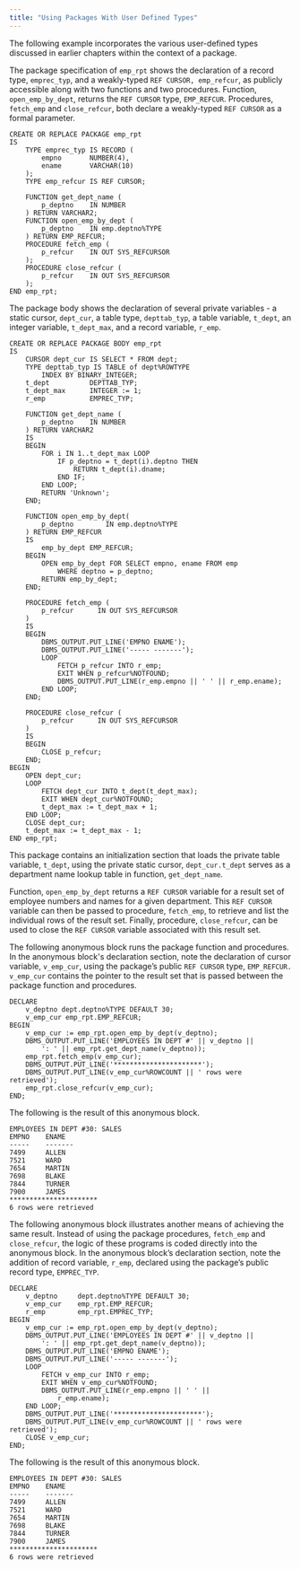 ```yaml
---
title: "Using Packages With User Defined Types"
---
```




The following example incorporates the various user-defined types discussed in earlier chapters within the context of a package.

The package specification of `emp_rpt` shows the declaration of a record type, `emprec_typ`, and a weakly-typed `REF CURSOR, emp_refcur`, as publicly accessible along with two functions and two procedures. Function, `open_emp_by_dept`, returns the `REF CURSOR` type, `EMP_REFCUR`. Procedures, `fetch_emp` and `close_refcur`, both declare a weakly-typed `REF CURSOR` as a formal parameter.

``` text
CREATE OR REPLACE PACKAGE emp_rpt
IS
    TYPE emprec_typ IS RECORD (
        empno       NUMBER(4),
        ename       VARCHAR(10)
    );
    TYPE emp_refcur IS REF CURSOR;

    FUNCTION get_dept_name (
        p_deptno    IN NUMBER
    ) RETURN VARCHAR2;
    FUNCTION open_emp_by_dept (
        p_deptno    IN emp.deptno%TYPE
    ) RETURN EMP_REFCUR;
    PROCEDURE fetch_emp (
        p_refcur    IN OUT SYS_REFCURSOR
    );
    PROCEDURE close_refcur (
        p_refcur    IN OUT SYS_REFCURSOR
    );
END emp_rpt;
```

The package body shows the declaration of several private variables - a static cursor, `dept_cur`, a table type, `depttab_typ`, a table variable, `t_dept`, an integer variable, `t_dept_max`, and a record variable, `r_emp`.

``` text
CREATE OR REPLACE PACKAGE BODY emp_rpt
IS
    CURSOR dept_cur IS SELECT * FROM dept;
    TYPE depttab_typ IS TABLE of dept%ROWTYPE
        INDEX BY BINARY_INTEGER;
    t_dept          DEPTTAB_TYP;
    t_dept_max      INTEGER := 1;
    r_emp           EMPREC_TYP;

    FUNCTION get_dept_name (
        p_deptno    IN NUMBER
    ) RETURN VARCHAR2
    IS
    BEGIN
        FOR i IN 1..t_dept_max LOOP
            IF p_deptno = t_dept(i).deptno THEN
                RETURN t_dept(i).dname;
            END IF;
        END LOOP;
        RETURN 'Unknown';
    END;

    FUNCTION open_emp_by_dept(
        p_deptno        IN emp.deptno%TYPE
    ) RETURN EMP_REFCUR
    IS
        emp_by_dept EMP_REFCUR;
    BEGIN
        OPEN emp_by_dept FOR SELECT empno, ename FROM emp
            WHERE deptno = p_deptno;
        RETURN emp_by_dept;
    END;

    PROCEDURE fetch_emp (
        p_refcur      IN OUT SYS_REFCURSOR
    )
    IS
    BEGIN
        DBMS_OUTPUT.PUT_LINE('EMPNO ENAME');
        DBMS_OUTPUT.PUT_LINE('----- -------');
        LOOP
            FETCH p_refcur INTO r_emp;
            EXIT WHEN p_refcur%NOTFOUND;
            DBMS_OUTPUT.PUT_LINE(r_emp.empno || ' ' || r_emp.ename);
        END LOOP;
    END;

    PROCEDURE close_refcur (
        p_refcur      IN OUT SYS_REFCURSOR
    )
    IS
    BEGIN
        CLOSE p_refcur;
    END;
BEGIN
    OPEN dept_cur;
    LOOP
        FETCH dept_cur INTO t_dept(t_dept_max);
        EXIT WHEN dept_cur%NOTFOUND;
        t_dept_max := t_dept_max + 1;
    END LOOP;
    CLOSE dept_cur;
    t_dept_max := t_dept_max - 1;
END emp_rpt;
```

This package contains an initialization section that loads the private table variable, `t_dept`, using the private static cursor, `dept_cur.t_dept` serves as a department name lookup table in function, `get_dept_name`.

Function, `open_emp_by_dept` returns a `REF CURSOR` variable for a result set of employee numbers and names for a given department. This `REF CURSOR` variable can then be passed to procedure, `fetch_emp`, to retrieve and list the individual rows of the result set. Finally, procedure, `close_refcur`, can be used to close the `REF CURSOR` variable associated with this result set.

The following anonymous block runs the package function and procedures. In the anonymous block's declaration section, note the declaration of cursor variable, `v_emp_cur`, using the package’s public `REF CURSOR` type, `EMP_REFCUR. v_emp_cur` contains the pointer to the result set that is passed between the package function and procedures.

``` text
DECLARE
    v_deptno dept.deptno%TYPE DEFAULT 30;
    v_emp_cur emp_rpt.EMP_REFCUR;
BEGIN
    v_emp_cur := emp_rpt.open_emp_by_dept(v_deptno);
    DBMS_OUTPUT.PUT_LINE('EMPLOYEES IN DEPT #' || v_deptno ||
        ': ' || emp_rpt.get_dept_name(v_deptno));
    emp_rpt.fetch_emp(v_emp_cur);
    DBMS_OUTPUT.PUT_LINE('**********************');
    DBMS_OUTPUT.PUT_LINE(v_emp_cur%ROWCOUNT || ' rows were retrieved');
    emp_rpt.close_refcur(v_emp_cur);
END;
```

The following is the result of this anonymous block.

``` text
EMPLOYEES IN DEPT #30: SALES
EMPNO    ENAME
-----    -------
7499     ALLEN
7521     WARD
7654     MARTIN
7698     BLAKE
7844     TURNER
7900     JAMES
**********************
6 rows were retrieved
```

The following anonymous block illustrates another means of achieving the same result. Instead of using the package procedures, `fetch_emp` and `close_refcur`, the logic of these programs is coded directly into the anonymous block. In the anonymous block’s declaration section, note the addition of record variable, `r_emp`, declared using the package’s public record type, `EMPREC_TYP`.

``` text
DECLARE
    v_deptno     dept.deptno%TYPE DEFAULT 30;
    v_emp_cur    emp_rpt.EMP_REFCUR;
    r_emp        emp_rpt.EMPREC_TYP;
BEGIN
    v_emp_cur := emp_rpt.open_emp_by_dept(v_deptno);
    DBMS_OUTPUT.PUT_LINE('EMPLOYEES IN DEPT #' || v_deptno ||
        ': ' || emp_rpt.get_dept_name(v_deptno));
    DBMS_OUTPUT.PUT_LINE('EMPNO ENAME');
    DBMS_OUTPUT.PUT_LINE('----- -------');
    LOOP
        FETCH v_emp_cur INTO r_emp;
        EXIT WHEN v_emp_cur%NOTFOUND;
        DBMS_OUTPUT.PUT_LINE(r_emp.empno || ' ' ||
            r_emp.ename);
    END LOOP;
    DBMS_OUTPUT.PUT_LINE('**********************');
    DBMS_OUTPUT.PUT_LINE(v_emp_cur%ROWCOUNT || ' rows were retrieved');
    CLOSE v_emp_cur;
END;
```

The following is the result of this anonymous block.

``` text
EMPLOYEES IN DEPT #30: SALES
EMPNO    ENAME
-----    -------
7499     ALLEN
7521     WARD
7654     MARTIN
7698     BLAKE
7844     TURNER
7900     JAMES
**********************
6 rows were retrieved
```
